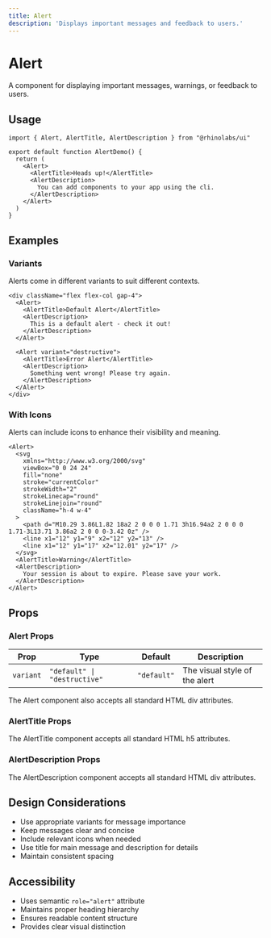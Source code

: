 ```yaml
---
title: Alert
description: 'Displays important messages and feedback to users.'
---
```


# Alert

A component for displaying important messages, warnings, or feedback to users.

## Usage

```tsx
import { Alert, AlertTitle, AlertDescription } from "@rhinolabs/ui"

export default function AlertDemo() {
  return (
    <Alert>
      <AlertTitle>Heads up!</AlertTitle>
      <AlertDescription>
        You can add components to your app using the cli.
      </AlertDescription>
    </Alert>
  )
}
```

## Examples

### Variants

Alerts come in different variants to suit different contexts.

```tsx
<div className="flex flex-col gap-4">
  <Alert>
    <AlertTitle>Default Alert</AlertTitle>
    <AlertDescription>
      This is a default alert - check it out!
    </AlertDescription>
  </Alert>

  <Alert variant="destructive">
    <AlertTitle>Error Alert</AlertTitle>
    <AlertDescription>
      Something went wrong! Please try again.
    </AlertDescription>
  </Alert>
</div>
```

### With Icons

Alerts can include icons to enhance their visibility and meaning.

```tsx
<Alert>
  <svg
    xmlns="http://www.w3.org/2000/svg"
    viewBox="0 0 24 24"
    fill="none"
    stroke="currentColor"
    strokeWidth="2"
    strokeLinecap="round"
    strokeLinejoin="round"
    className="h-4 w-4"
  >
    <path d="M10.29 3.86L1.82 18a2 2 0 0 0 1.71 3h16.94a2 2 0 0 0 1.71-3L13.71 3.86a2 2 0 0 0-3.42 0z" />
    <line x1="12" y1="9" x2="12" y2="13" />
    <line x1="12" y1="17" x2="12.01" y2="17" />
  </svg>
  <AlertTitle>Warning</AlertTitle>
  <AlertDescription>
    Your session is about to expire. Please save your work.
  </AlertDescription>
</Alert>
```

## Props

### Alert Props

| Prop | Type | Default | Description |
|------|------|---------|-------------|
| `variant` | `"default" \| "destructive"` | `"default"` | The visual style of the alert |

The Alert component also accepts all standard HTML div attributes.

### AlertTitle Props

The AlertTitle component accepts all standard HTML h5 attributes.

### AlertDescription Props

The AlertDescription component accepts all standard HTML div attributes.

## Design Considerations

- Use appropriate variants for message importance
- Keep messages clear and concise
- Include relevant icons when needed
- Use title for main message and description for details
- Maintain consistent spacing

## Accessibility

- Uses semantic `role="alert"` attribute
- Maintains proper heading hierarchy
- Ensures readable content structure
- Provides clear visual distinction
